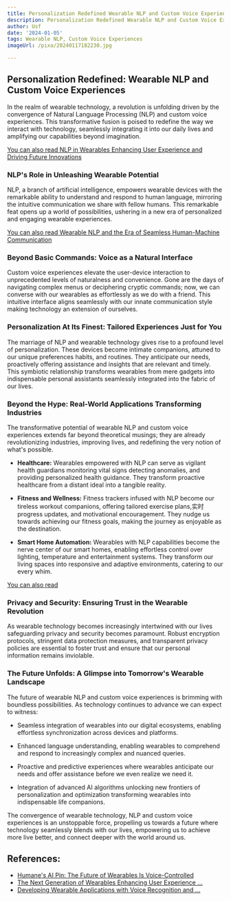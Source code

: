 ```yaml
---
title: Personalization Redefined Wearable NLP and Custom Voice Experiences
description: Personalization Redefined Wearable NLP and Custom Voice Experiences
author: Usf
date: '2024-01-05'
tags: Wearable NLP, Custom Voice Experiences
imageUrl: /pixa/20240117182230.jpg

---
```

## Personalization Redefined: Wearable  NLP and Custom Voice Experiences

In the realm of wearable technology, a revolution is unfolding driven by the convergence of Natural Language Processing (NLP) and custom voice experiences. This transformative fusion is poised to  redefine the way we interact with technology, seamlessly integrating it into our daily lives and amplifying our capabilities beyond imagination.

[You can also read NLP in Wearables Enhancing User Experience and Driving Future Innovations](NLP%20in%20Wearables%20Enhancing%20User%20Experience%20and%20Driving%20Future%20Innovations)


### NLP's Role in Unleashing Wearable Potential

NLP, a branch  of artificial intelligence, empowers wearable devices with the remarkable ability to understand and respond to human language, mirroring the intuitive communication we share with fellow humans. This  remarkable feat opens up a world of possibilities, ushering in a new era of personalized and engaging wearable experiences.

[You can also  read Wearable NLP and the Era of Seamless  Human-Machine  Communication](Wearable%20NLP%20and%20the%20Era%20of%20Seamless%20Human-Machine%20Communication)


### Beyond Basic Commands: Voice as a Natural Interface

Custom voice  experiences elevate the  user-device  interaction  to  unprecedented levels of naturalness and convenience. Gone are the  days of navigating complex menus or  deciphering cryptic  commands; now, we can converse with our wearables as effortlessly as we do with  a  friend.  This intuitive interface aligns seamlessly with our innate communication style making  technology an extension of ourselves.

### Personalization At Its Finest: Tailored  Experiences Just for You

The marriage of NLP  and  wearable technology gives rise to a  profound level of personalization.  These devices become intimate companions, attuned  to our unique  preferences habits, and routines.  They  anticipate our needs, proactively offering assistance and insights that are relevant and  timely. This symbiotic relationship transforms wearables from mere gadgets into indispensable personal assistants seamlessly integrated into the fabric of our lives.

### Beyond the Hype: Real-World Applications Transforming Industries

The transformative potential of wearable NLP and custom voice experiences extends far beyond theoretical musings; they are already revolutionizing industries, improving lives, and redefining the very notion of what's possible.

- **Healthcare:**  Wearables empowered with NLP can serve as vigilant  health guardians monitoring vital  signs detecting anomalies, and providing personalized health guidance. They  transform proactive healthcare  from  a distant ideal into a tangible reality.

- **Fitness and Wellness:** Fitness trackers infused  with NLP become our tireless workout companions, offering  tailored exercise plans,实时 progress updates,  and motivational encouragement.  They nudge us towards  achieving our fitness goals, making the journey as enjoyable as the  destination.

- **Smart Home Automation:** Wearables with NLP capabilities become the nerve center of our smart homes, enabling effortless control over lighting, temperature and  entertainment systems. They transform our living spaces into responsive and  adaptive environments, catering to our  every whim.

[You can also read ]()


### Privacy and Security:  Ensuring Trust in  the Wearable Revolution

As wearable technology becomes increasingly intertwined with  our  lives safeguarding  privacy and security becomes paramount. Robust encryption protocols, stringent data protection measures, and transparent privacy policies  are essential to foster trust and ensure that our personal information remains inviolable.

### The Future Unfolds: A Glimpse into Tomorrow's Wearable Landscape

The future of wearable  NLP and custom voice experiences  is brimming with boundless possibilities. As technology  continues to advance we can expect to witness:

- Seamless integration  of wearables into our digital  ecosystems, enabling effortless synchronization across devices and platforms.

- Enhanced language understanding, enabling wearables to comprehend and respond to increasingly complex and nuanced queries.

- Proactive and predictive experiences where wearables anticipate our needs and offer assistance before  we even realize  we need it.

-  Integration of advanced AI algorithms unlocking new frontiers of personalization and optimization transforming wearables into indispensable life companions.

The convergence of wearable technology, NLP and custom voice experiences  is an unstoppable force, propelling us towards a future where technology seamlessly blends with our lives, empowering us to achieve  more live better, and connect deeper with the world around us.

## References:
- [Humane's AI Pin: The Future of Wearables Is Voice-Controlled](https://medium.com/@lunawolfe01/humanes-ai-pin-the-future-of-wearables-is-voice-controlled-d5b55bb2a975)
- [The Next Generation of Wearables Enhancing User Experience ...](https://nlpwear.com/blog/the%20next%20generation%20of%20wearables%20enhancing%20user%20experience%20through%20natural%20language%20processing)
- [Developing Wearable Applications with Voice Recognition and ...](https://www.linkedin.com/pulse/developing-wearable-applications-voice-recognition-nlp-strivemindz-j4sgf)
